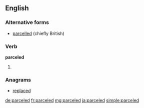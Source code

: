 ==English==

===Alternative forms===
* [[parcelled]] (chiefly British)

===Verb===
'''parceled'''

# {{en-past of|parcel}}

===Anagrams===
* [[replaced#English|replaced]]

[[de:parceled]]
[[fr:parceled]]
[[mg:parceled]]
[[ja:parceled]]
[[simple:parceled]]